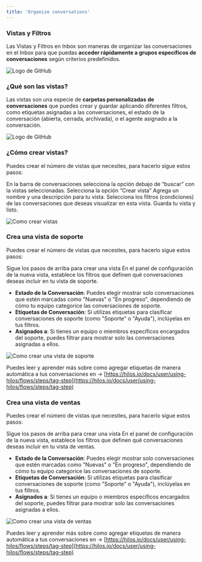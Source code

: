```yaml
---
title: 'Organize conversations'
---
```


### Vistas y Filtros

Las Vistas y Filtros en Inbox son maneras de organizar  las conversaciones en el Inbox para que puedas **acceder rápidamente a grupos específicos de conversaciones** según criterios predefinidos.

![Logo de GitHub](https://hilos-media.s3.us-east-2.amazonaws.com/mintlify/guides/new-agent/organize-conversations/2.1+Vistas+y+filtros+en+el+inbox+.jpeg)

### ¿Qué son las vistas?

Las vistas son una especie de **carpetas personalizadas** **de conversaciones** que puedes crear y guardar aplicando diferentes filtros, como etiquetas asignadas a las conversaciones, el estado de la conversación (abierta, cerrada, archivada), o el agente asignado a la conversación.

![Logo de GitHub](https://hilos-media.s3.us-east-2.amazonaws.com/mintlify/guides/new-agent/organize-conversations/2.+2Vista+Seleccionada.jpg)

### ¿Cómo crear vistas?

Puedes crear el número de vistas que necesites, para hacerlo sigue estos pasos:

<Steps>
  <Step title="Ve a Inbox">
    En la barra de conversaciones selecciona la opción debajo de “buscar” con la vistas seleccionadas. 
  </Step>
  <Step title="Da click en crear vista">
    Selecciona la opción “Crear vista”
  </Step>
  <Step title="Agrega los detalles como nombre y descripción">
    Agrega un nombre y una descripción para tu vista.
  </Step>
   <Step title="Aplica filtros">
   Selecciona los filtros (condiciones) de las conversaciones que deseas visualizar en esta vista.
  </Step>
   <Step title="Guarda tu vista">
    Guarda tu vista y listo.
  </Step>
</Steps>

![Como crear vistas](https://hilos-media.s3.us-east-2.amazonaws.com/mintlify/guides/new-agent/organize-conversations/2.3como-crear-vistas.jpeg)

### Crea una **vista de soporte** 

Puedes crear el número de vistas que necesites, para hacerlo sigue estos pasos:

<Steps>
  <Step title="Sigue los pasos para crear una vista">
    Sigue los pasos de arriba para crear una vista
  </Step>
  <Step title="Configura los Filtros">
  En el panel de configuración de la nueva vista, establece los filtros que definen qué conversaciones deseas incluir en tu vista de soporte. 
  </Step>
</Steps>

- **Estado de la Conversación**: Puedes elegir mostrar solo conversaciones que estén marcadas como "Nuevas" o "En progreso", dependiendo de cómo tu equipo categorice las conversaciones de soporte.
- **Etiquetas de Conversación**: Si utilizas etiquetas para clasificar conversaciones de soporte (como "Soporte" o "Ayuda"), inclúyelas en tus filtros.
- **Asignados a**: Si tienes un equipo o miembros específicos encargados del soporte, puedes filtrar para mostrar solo las conversaciones asignadas a ellos.

![Como crear una vista de soporte](https://hilos-media.s3.us-east-2.amazonaws.com/mintlify/guides/new-agent/organize-conversations/2.4crear-vista-de-soportejpg.jpeg)

Puedes leer y aprender más sobre como agregar etiquetas de manera automática a tus conversaciones en → [https://hilos.io/docs/user/using-hilos/flows/steps/tag-step](https://hilos.io/docs/user/using-hilos/flows/steps/tag-step) 

### Crea una **vista de ventas**  

Puedes crear el número de vistas que necesites, para hacerlo sigue estos pasos:

<Steps>
  <Step title="Sigue los pasos para crear una vista">
    Sigue los pasos de arriba para crear una vista
  </Step>
  <Step title="Configura los Filtros">
 En el panel de configuración de la nueva vista, establece los filtros que definen qué conversaciones deseas incluir en tu vista de ventas. 
  </Step>
</Steps>

- **Estado de la Conversación**: Puedes elegir mostrar solo conversaciones que estén marcadas como "Nuevas" o "En progreso", dependiendo de cómo tu equipo categorice las conversaciones de soporte.
- **Etiquetas de Conversación**: Si utilizas etiquetas para clasificar conversaciones de soporte (como "Soporte" o "Ayuda"), inclúyelas en tus filtros.
- **Asignados a**: Si tienes un equipo o miembros específicos encargados del soporte, puedes filtrar para mostrar solo las conversaciones asignadas a ellos.

![Como crear una vista de ventas](https://hilos-media.s3.us-east-2.amazonaws.com/mintlify/guides/new-agent/organize-conversations/2.5-crear-vista-ventas.jpeg)

Puedes leer y aprender más sobre como agregar etiquetas de manera automática a tus conversaciones en → [https://hilos.io/docs/user/using-hilos/flows/steps/tag-step](https://hilos.io/docs/user/using-hilos/flows/steps/tag-step) 
```